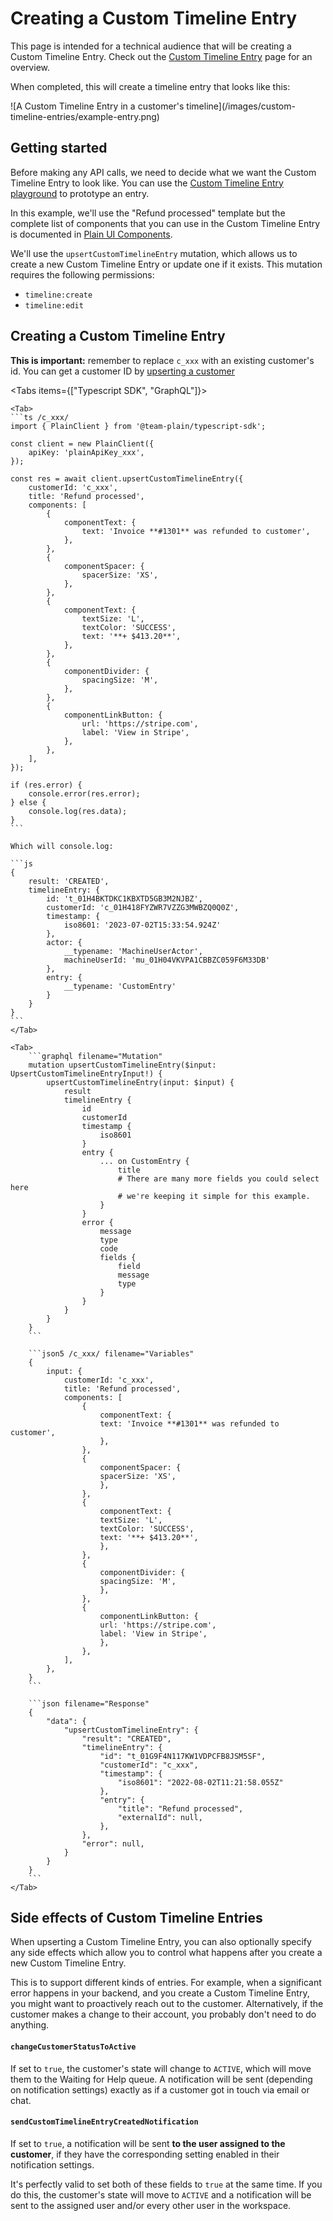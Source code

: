 

# Creating a Custom Timeline Entry

This page is intended for a technical audience that will be creating a Custom Timeline Entry.
Check out the [Custom Timeline Entry](/custom-timeline-entry) page for an overview.

When completed, this will create a timeline entry that looks like this:

<ImageContainer>
  ![A Custom Timeline Entry in a customer's
  timeline](/images/custom-timeline-entries/example-entry.png)
</ImageContainer>

## Getting started

Before making any API calls, we need to decide what we want the Custom Timeline Entry to look like. You can use the [Custom Timeline Entry playground](https://app.plain.com/developer/custom-timeline-entry-playground/) to prototype an entry.

In this example, we'll use the "Refund processed" template but the complete list of components that you can use in the Custom Timeline Entry is documented in [Plain UI Components](/ui-components).

We'll use the `upsertCustomTimelineEntry` mutation, which allows us to create a new Custom Timeline Entry or update one if it exists.
This mutation requires the following permissions:

- `timeline:create`
- `timeline:edit`

## Creating a Custom Timeline Entry

**This is important:** remember to replace `c_xxx` with an existing customer's id. You can get a customer ID by [upserting a customer](/customers-setup/upsert/)

<Tabs items={["Typescript SDK", "GraphQL"]}>

    <Tab>
    ```ts /c_xxx/
    import { PlainClient } from '@team-plain/typescript-sdk';

    const client = new PlainClient({
        apiKey: 'plainApiKey_xxx',
    });

    const res = await client.upsertCustomTimelineEntry({
        customerId: 'c_xxx',
        title: 'Refund processed',
        components: [
            {
                componentText: {
                    text: 'Invoice **#1301** was refunded to customer',
                },
            },
            {
                componentSpacer: {
                    spacerSize: 'XS',
                },
            },
            {
                componentText: {
                    textSize: 'L',
                    textColor: 'SUCCESS',
                    text: '**+ $413.20**',
                },
            },
            {
                componentDivider: {
                    spacingSize: 'M',
                },
            },
            {
                componentLinkButton: {
                    url: 'https://stripe.com',
                    label: 'View in Stripe',
                },
            },
        ],
    });

    if (res.error) {
        console.error(res.error);
    } else {
        console.log(res.data);
    }
    ```

    Which will console.log:

    ```js
    {
        result: 'CREATED',
        timelineEntry: {
            id: 't_01H4BKTDKC1KBXTD5GB3M2NJBZ',
            customerId: 'c_01H418FYZWR7VZZG3MWBZQ0Q0Z',
            timestamp: {
                iso8601: '2023-07-02T15:33:54.924Z'
            },
            actor: {
                __typename: 'MachineUserActor',
                machineUserId: 'mu_01H04VKVPA1CBBZC059F6M33DB'
            },
            entry: {
                __typename: 'CustomEntry'
            }
        }
    }
    ```
    </Tab>

    <Tab>
        ```graphql filename="Mutation"
        mutation upsertCustomTimelineEntry($input: UpsertCustomTimelineEntryInput!) {
            upsertCustomTimelineEntry(input: $input) {
                result
                timelineEntry {
                    id
                    customerId
                    timestamp {
                        iso8601
                    }
                    entry {
                        ... on CustomEntry {
                            title
                            # There are many more fields you could select here
                            # we're keeping it simple for this example.
                        }
                    }
                    error {
                        message
                        type
                        code
                        fields {
                            field
                            message
                            type
                        }
                    }
                }
            }
        }
        ```

        ```json5 /c_xxx/ filename="Variables"
        {
            input: {
                customerId: 'c_xxx',
                title: 'Refund processed',
                components: [
                    {
                        componentText: {
                        text: 'Invoice **#1301** was refunded to customer',
                        },
                    },
                    {
                        componentSpacer: {
                        spacerSize: 'XS',
                        },
                    },
                    {
                        componentText: {
                        textSize: 'L',
                        textColor: 'SUCCESS',
                        text: '**+ $413.20**',
                        },
                    },
                    {
                        componentDivider: {
                        spacingSize: 'M',
                        },
                    },
                    {
                        componentLinkButton: {
                        url: 'https://stripe.com',
                        label: 'View in Stripe',
                        },
                    },
                ],
            },
        }
        ```

        ```json filename="Response"
        {
            "data": {
                "upsertCustomTimelineEntry": {
                    "result": "CREATED",
                    "timelineEntry": {
                        "id": "t_01G9F4N117KW1VDPCFB8JSM5SF",
                        "customerId": "c_xxx",
                        "timestamp": {
                            "iso8601": "2022-08-02T11:21:58.055Z"
                        },
                        "entry": {
                            "title": "Refund processed",
                            "externalId": null,
                        },
                    },
                    "error": null,
                }
            }
        }
        ```
    </Tab>

</Tabs>

## Side effects of Custom Timeline Entries

When upserting a Custom Timeline Entry, you can also optionally specify any side effects which allow you to control what happens after you create a new Custom Timeline Entry.

This is to support different kinds of entries. For example, when a significant error happens in your backend, and you create a Custom Timeline Entry, you might want to proactively reach out to the customer. Alternatively, if the customer makes a change to their account, you probably don't need to do anything.

#### `changeCustomerStatusToActive`

If set to `true`, the customer's state will change to `ACTIVE`, which will move them to the Waiting for Help queue. A notification will be sent (depending on notification settings) exactly as if a customer got in touch via email or chat.

#### `sendCustomTimelineEntryCreatedNotification`

If set to `true`, a notification will be sent **to the user assigned to the customer**, if they have the corresponding setting enabled in their notification settings.

<Callout type="info" emoji="💁‍♂️">

It's perfectly valid to set both of these fields to `true` at the same time. If you do this, the customer's state will move to `ACTIVE` and a notification will be sent to the assigned user and/or every other user in the workspace.

</Callout>
